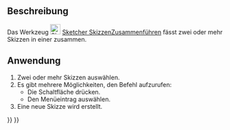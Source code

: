 <languages/>

{{Docnav/de
|[[Sketcher_ValidateSketch/de|SkizzeÜberprüfen]]
|[[Sketcher_MirrorSketch/de|SkizzeSpiegeln]]
|[[Sketcher_Workbench/de|Sketcher]]
|IconL=Sketcher_ValidateSketch.svg
|IconR=Sketcher_MirrorSketch.svg‎
|IconC=Workbench_Sketcher.svg
}}

{{GuiCommand/de
|Name=Sketcher MergeSketches
|Name/de=Sketcher SkizzenZusammenführen
|MenuLocation=Sketch → Skizzen zusammenführen
|Workbenches=[[Sketcher_Workbench/de|Sketcher]], [[PartDesign_Workbench/de|PartDesign]]
|Version=0.15
}}

<span id="Description"></span>
==Beschreibung==

Das Werkzeug [[Image:Sketcher_MergeSketches.svg|24px]] [[Sketcher_MergeSketches/de|Sketcher SkizzenZusammenführen]] fässt zwei oder mehr Skizzen in einer zusammen.

<span id="Usage"></span>
==Anwendung==

# Zwei oder mehr Skizzen auswählen.
# Es gibt mehrere Möglichkeiten, den Befehl aufzurufen:
#* Die Schaltfläche {{Button|[[Image:Sketcher_MergeSketches.svg|16px]] [[Sketcher_MergeSketches/de|Skizzen zusammenführen]]}}  drücken.
#* Den Menüeintrag {{MenuCommand|Skizze → [[Image:Sketcher_MergeSketches.svg|16px]] [[Sketcher_MergeSketches/de|Skizzen zusammenführen]]}} auswählen.
# Eine neue Skizze wird erstellt.


{{Docnav/de
|[[Sketcher_ValidateSketch/de|SkizzeÜberprüfen]]
|[[Sketcher_MirrorSketch/de|SkizzeSpiegeln]]
|[[Sketcher_Workbench/de|Sketcher]]
|IconL=Sketcher_ValidateSketch.svg
|IconR=Sketcher_MirrorSketch.svg‎
|IconC=Workbench_Sketcher.svg
}}

{{Sketcher_Tools_navi{{#translation:}}}}
{{Userdocnavi{{#translation:}}}}